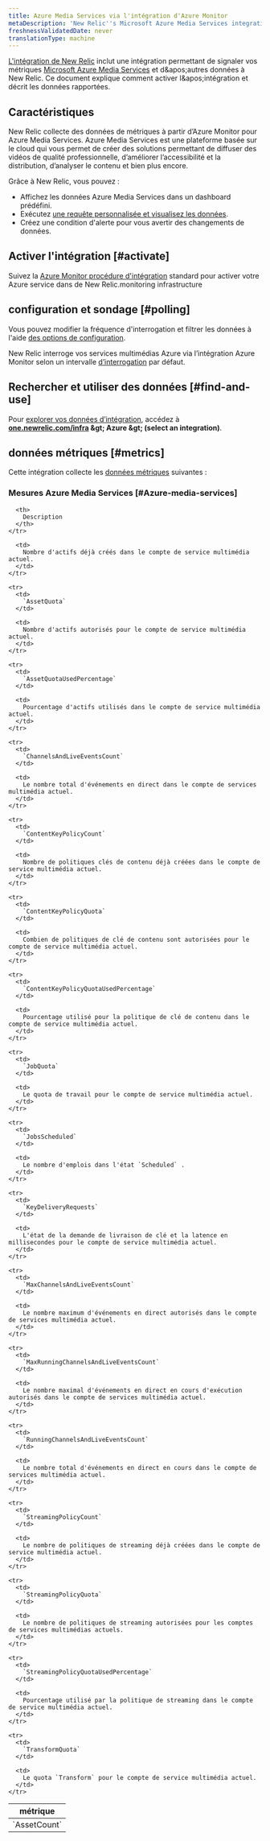 ```yaml
---
title: Azure Media Services via l'intégration d'Azure Monitor
metaDescription: 'New Relic''s Microsoft Azure Media Services integration: what data it reports and how to enable it.'
freshnessValidatedDate: never
translationType: machine
---
```


[L'intégration de New Relic](/docs/infrastructure/introduction-infra-monitoring) inclut une intégration permettant de signaler vos métriques [Microsoft Azure Media Services](https://learn.microsoft.com/en-us/azure/media-services) et d&amp;apos;autres données à New Relic. Ce document explique comment activer l&amp;apos;intégration et décrit les données rapportées.

## Caractéristiques

New Relic collecte des données de métriques à partir d’Azure Monitor pour Azure Media Services. Azure Media Services est une plateforme basée sur le cloud qui vous permet de créer des solutions permettant de diffuser des vidéos de qualité professionnelle, d’améliorer l’accessibilité et la distribution, d’analyser le contenu et bien plus encore.

Grâce à New Relic, vous pouvez :

* Affichez les données Azure Media Services dans un dashboard prédéfini.
* Exécutez [une requête personnalisée et visualisez les données](/docs/infrastructure/integrations-getting-started/getting-started/use-integration-data-new-relic-insights).
* Créez une condition d'alerte pour vous avertir des changements de données.

## Activer l'intégration [#activate]

Suivez la [Azure Monitor procédure d'intégration](/docs/infrastructure/microsoft-azure-integrations/azure-integrations-list/azure-monitor) standard pour activer votre Azure service dans de New Relic.monitoring infrastructure

## configuration et sondage [#polling]

Vous pouvez modifier la fréquence d'interrogation et filtrer les données à l'aide [des options de configuration](/docs/infrastructure/microsoft-azure-integrations/azure-integrations-list/azure-monitor/#settings).

New Relic interroge vos services multimédias Azure via l’intégration Azure Monitor selon un intervalle [d’interrogation](/docs/infrastructure/microsoft-azure-integrations/azure-integrations-list/azure-monitor/#settings) par défaut.

## Rechercher et utiliser des données [#find-and-use]

Pour [explorer vos données d’intégration](/docs/infrastructure/integrations/find-use-infrastructure-integration-data), accédez à <DNT>**[one.newrelic.com/infra](https://one.newrelic.com/infra) &amp;gt; Azure &amp;gt; (select an integration)**</DNT>.

## données métriques [#metrics]

Cette intégration collecte les [données métriques](/docs/infrastructure/integrations-getting-started/getting-started/understand-integration-data-data-types#metric) suivantes :

### Mesures Azure Media Services [#Azure-media-services]

<table>
  <thead>
    <tr>
      <th style={{ width: "300px" }}>
        métrique
      </th>

      <th>
        Description
      </th>
    </tr>
  </thead>

  <tbody>
    <tr>
      <td>
        `AssetCount`
      </td>

      <td>
        Nombre d'actifs déjà créés dans le compte de service multimédia actuel.
      </td>
    </tr>

    <tr>
      <td>
        `AssetQuota`
      </td>

      <td>
        Nombre d'actifs autorisés pour le compte de service multimédia actuel.
      </td>
    </tr>

    <tr>
      <td>
        `AssetQuotaUsedPercentage`
      </td>

      <td>
        Pourcentage d'actifs utilisés dans le compte de service multimédia actuel.
      </td>
    </tr>

    <tr>
      <td>
        `ChannelsAndLiveEventsCount`
      </td>

      <td>
        Le nombre total d'événements en direct dans le compte de services multimédia actuel.
      </td>
    </tr>

    <tr>
      <td>
        `ContentKeyPolicyCount`
      </td>

      <td>
        Nombre de politiques clés de contenu déjà créées dans le compte de service multimédia actuel.
      </td>
    </tr>

    <tr>
      <td>
        `ContentKeyPolicyQuota`
      </td>

      <td>
        Combien de politiques de clé de contenu sont autorisées pour le compte de service multimédia actuel.
      </td>
    </tr>

    <tr>
      <td>
        `ContentKeyPolicyQuotaUsedPercentage`
      </td>

      <td>
        Pourcentage utilisé pour la politique de clé de contenu dans le compte de service multimédia actuel.
      </td>
    </tr>

    <tr>
      <td>
        `JobQuota`
      </td>

      <td>
        Le quota de travail pour le compte de service multimédia actuel.
      </td>
    </tr>

    <tr>
      <td>
        `JobsScheduled`
      </td>

      <td>
        Le nombre d'emplois dans l'état `Scheduled` .
      </td>
    </tr>

    <tr>
      <td>
        `KeyDeliveryRequests`
      </td>

      <td>
        L'état de la demande de livraison de clé et la latence en millisecondes pour le compte de service multimédia actuel.
      </td>
    </tr>

    <tr>
      <td>
        `MaxChannelsAndLiveEventsCount`
      </td>

      <td>
        Le nombre maximum d'événements en direct autorisés dans le compte de services multimédia actuel.
      </td>
    </tr>

    <tr>
      <td>
        `MaxRunningChannelsAndLiveEventsCount`
      </td>

      <td>
        Le nombre maximal d'événements en direct en cours d'exécution autorisés dans le compte de services multimédia actuel.
      </td>
    </tr>

    <tr>
      <td>
        `RunningChannelsAndLiveEventsCount`
      </td>

      <td>
        Le nombre total d'événements en direct en cours dans le compte de services multimédia actuel.
      </td>
    </tr>

    <tr>
      <td>
        `StreamingPolicyCount`
      </td>

      <td>
        Le nombre de politiques de streaming déjà créées dans le compte de service multimédia actuel.
      </td>
    </tr>

    <tr>
      <td>
        `StreamingPolicyQuota`
      </td>

      <td>
        Le nombre de politiques de streaming autorisées pour les comptes de services multimédias actuels.
      </td>
    </tr>

    <tr>
      <td>
        `StreamingPolicyQuotaUsedPercentage`
      </td>

      <td>
        Pourcentage utilisé par la politique de streaming dans le compte de service multimédia actuel.
      </td>
    </tr>

    <tr>
      <td>
        `TransformQuota`
      </td>

      <td>
        Le quota `Transform` pour le compte de service multimédia actuel.
      </td>
    </tr>
  </tbody>
</table>